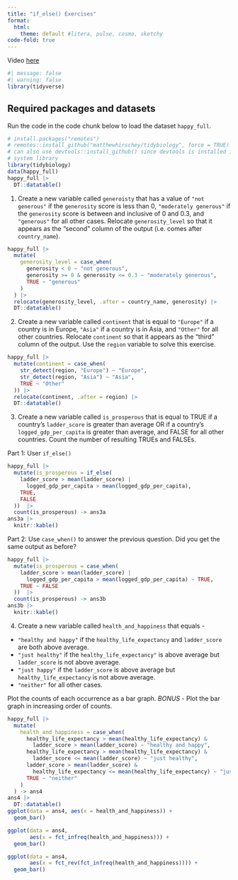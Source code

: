 ```yaml
---
title: "if_else() Exercises"
format: 
  html:
    theme: default #litera, pulse, cosmo, sketchy
code-fold: true  
---
```


Video [here](https://www.youtube.com/watch?v=-j5Hbwua0fE)

```r
#| message: false
#| warning: false
library(tidyverse)
```

## Required packages and datasets

Run the code in the code chunk below to load the dataset `happy_full`.

```r
# install.packages("remotes")
# remotes::install_github("matthewhirschey/tidybiology", force = TRUE)
# can also use devtools::install_github() since devtools is installed in
# system library
library(tidybiology)
data(happy_full)
happy_full |>
  DT::datatable()
```

1.  Create a new variable called `generoisty` that has a value of `"not generous"` if the `generosity` score is less than 0, `"moderately generous"` if the `generosity` score is between and inclusive of 0 and 0.3, and `"generous"` for all other cases.  Relocate `generosity_level` so that it appears as the "second" column of the output (i.e. comes after `country_name`).

```r
happy_full |>
  mutate(
    generosity_level = case_when(
      generosity < 0 ~ "not generous",
      generosity >= 0 & generosity <= 0.3 ~ "moderately generous",
      TRUE ~ "generous"
    )
  ) |> 
  relocate(generosity_level, .after = country_name, generosity) |> 
  DT::datatable()
```



2.  Create a new variable called `continent` that is equal to `"Europe"` if a country is in Europe, `"Asia"` if a country is in Asia, and `"Other"` for all other countries.  Relocate `continent` so that it appears as the "third" column of the output.  Use the `region` variable to solve this exercise.

```r
happy_full |> 
  mutate(continent = case_when(
    str_detect(region, "Europe") ~ "Europe",
    str_detect(region, "Asia") ~ "Asia",
    TRUE ~ "Other"
  )) |> 
  relocate(continent, .after = region) |> 
  DT::datatable()
```



3.  Create a new variable called `is_prosperous` that is equal to TRUE if a country's `ladder_score` is greater than average OR if a country's `logged_gdp_per_capita` is greater than average, and FALSE for all other countries.  Count the number of resulting TRUEs and FALSEs.

Part 1: User `if_else()`

```r
happy_full |>
  mutate(is_prosperous = if_else(
    ladder_score > mean(ladder_score) |
      logged_gdp_per_capita > mean(logged_gdp_per_capita),
    TRUE,
    FALSE
  ))  |>
  count(is_prosperous) -> ans3a
ans3a |>
  knitr::kable()
```

Part 2: Use `case_when()` to answer the previous question.  Did you get the same output as before?

```r
happy_full |>
  mutate(is_prosperous = case_when(
    ladder_score > mean(ladder_score) |
      logged_gdp_per_capita > mean(logged_gdp_per_capita) ~ TRUE,
    TRUE ~ FALSE
  ))  |>
  count(is_prosperous) -> ans3b
ans3b |>
  knitr::kable()
```


4.  Create a new variable called `health_and_happiness` that equals - 

- `"healthy and happy"` if the `healthy_life_expectancy` and `ladder_score` are both above average.
- `"just healthy"` if the `healthy_life_expectancy"` is above average but `ladder_score` is not above average.
- `"just happy"` if the `ladder_score` is above average but `healthy_life_expectancy` is not above average.
- `"neither"` for all other cases.

Plot the counts of each occurrence as a bar graph.  *BONUS* - Plot the bar graph in increasing order of counts.

```r
happy_full |>
  mutate(
    health_and_happiness = case_when(
      healthy_life_expectancy > mean(healthy_life_expectancy) &
        ladder_score > mean(ladder_score) ~ "healthy and happy",
      healthy_life_expectancy > mean(healthy_life_expectancy) &
        ladder_score <= mean(ladder_score) ~ "just healthy",
      ladder_score > mean(ladder_score) &
        healthy_life_expectancy <= mean(healthy_life_expectancy) ~ "just happy",
      TRUE ~ "neither"
    )
  ) -> ans4
ans4 |> 
  DT::datatable()
ggplot(data = ans4, aes(x = health_and_happiness)) + 
  geom_bar()

ggplot(data = ans4, 
       aes(x = fct_infreq(health_and_happiness))) + 
  geom_bar()

ggplot(data = ans4, 
       aes(x = fct_rev(fct_infreq(health_and_happiness)))) + 
  geom_bar()
```


